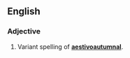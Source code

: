 ==English==

===Adjective===
{{en-adj|-}}

# {{lb|en|mainly US}} Variant spelling of '''[[aestivoautumnal]]'''.